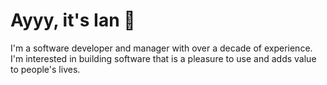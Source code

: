 
# Ayyy, it's Ian 👋

I'm a software developer and manager with over a decade of experience. I'm
interested in building software that is a pleasure to use and adds value to
people's lives.
